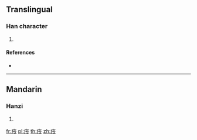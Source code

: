 {{character info/new}}
==Translingual==

===Han character===
{{Han char|rn=104|rad=疒|as=03|sn=8|four=|canj=KMMS,XKMMS}}

# {{defn|Han|sort=疒03}}

====References====
* {{Han ref|kx=0769.220|dkj=22031|hdz=42660.040|uh=759E|ud=30110}}

----

==Mandarin==

===Hanzi===
{{cmn-hanzi|pin=[[xū]] ([[xu1]])|wg=hsü<sup>1</sup>}}

# {{defn|lang=cmn|sort=疒03}}

[[fr:疞]]
[[pl:疞]]
[[th:疞]]
[[zh:疞]]